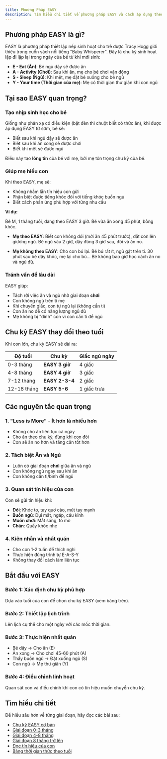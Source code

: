 ```yaml
---
title: Phương Pháp EASY
description: Tìm hiểu chi tiết về phương pháp EASY và cách áp dụng theo từng giai đoạn
---
```


## Phương pháp EASY là gì?

EASY là phương pháp thiết lập nếp sinh hoạt cho trẻ được Tracy Hogg giới thiệu trong cuốn sách nổi tiếng "Baby Whisperer". Đây là chu kỳ sinh hoạt lặp đi lặp lại trong ngày của bé từ khi mới sinh:

- **E - Eat (Ăn)**: Bé ngủ dậy sẽ được ăn
- **A - Activity (Chơi)**: Sau khi ăn, mẹ cho bé chơi vận động
- **S - Sleep (Ngủ)**: Khi mệt, mẹ đặt bé xuống cho bé ngủ
- **Y - Your time (Thời gian của mẹ)**: Mẹ có thời gian thư giãn khi con ngủ

## Tại sao EASY quan trọng?

### Tạo nhịp sinh học cho bé

Giống như phản xạ có điều kiện (bật đèn thì chuột biết có thức ăn), khi được áp dụng EASY từ sớm, bé sẽ:

- Biết sau khi ngủ dậy sẽ được ăn
- Biết sau khi ăn xong sẽ được chơi
- Biết khi mệt sẽ được ngủ

Điều này tạo **lòng tin** của bé với mẹ, bởi mẹ tôn trọng chu kỳ của bé.

### Giúp mẹ hiểu con

Khi theo EASY, mẹ sẽ:

- Không nhầm lẫn tín hiệu con gửi
- Phân biệt được tiếng khóc đói với tiếng khóc buồn ngủ
- Biết cách phản ứng phù hợp với từng nhu cầu

**Ví dụ:**

Bé M, 1 tháng tuổi, đang theo EASY 3 giờ. Bé vừa ăn xong 45 phút, bỗng khóc.

- **Mẹ theo EASY**: Biết con không đói (mới ăn 45 phút trước), đặt con lên giường ngủ. Bé ngủ sâu 2 giờ, dậy đúng 3 giờ sau, đói và ăn no.

- **Mẹ không theo EASY**: Cho con bú lại. Bé bú rất ít, ngủ gật trên ti. 30 phút sau bé dậy khóc, mẹ lại cho bú... Bé không bao giờ học cách ăn no và ngủ đủ.

### Tránh vấn đề lâu dài

EASY giúp:

- Tách rời việc ăn và ngủ nhờ giai đoạn **chơi**
- Con không ngủ trên ti mẹ
- Khi chuyển giấc, con tự ngủ lại (không cần ti)
- Con ăn no để có năng lượng ngủ đủ
- Mẹ không bị "dính" con vì con cần ti để ngủ

## Chu kỳ EASY thay đổi theo tuổi

Khi con lớn, chu kỳ EASY sẽ dài ra:

| Độ tuổi     | Chu kỳ         | Giấc ngủ ngày |
| ----------- | -------------- | ------------- |
| 0-3 tháng   | **EASY 3 giờ** | 4 giấc        |
| 4-8 tháng   | **EASY 4 giờ** | 3 giấc        |
| 7-12 tháng  | **EASY 2-3-4** | 2 giấc        |
| 12-18 tháng | **EASY 5-6**   | 1 giấc trưa   |

## Các nguyên tắc quan trọng

### 1. "Less is More" - Ít hơn là nhiều hơn

- Không cho ăn liên tục cả ngày
- Cho ăn theo chu kỳ, đúng khi con đói
- Con sẽ ăn no hơn và tăng cân tốt hơn

### 2. Tách biệt Ăn và Ngủ

- Luôn có giai đoạn **chơi** giữa ăn và ngủ
- Con không ngủ ngay sau khi ăn
- Con không cần ti/bình để ngủ

### 3. Quan sát tín hiệu của con

Con sẽ gửi tín hiệu khi:

- **Đói**: Khóc to, tay quơ cào, mút tay mạnh
- **Buồn ngủ**: Dụi mắt, ngáp, cáu kỉnh
- **Muốn chơi**: Mắt sáng, tò mò
- **Chán**: Quấy khóc nhẹ

### 4. Kiên nhẫn và nhất quán

- Cho con 1-2 tuần để thích nghi
- Thực hiện đúng trình tự E-A-S-Y
- Không thay đổi cách làm liên tục

## Bắt đầu với EASY

### Bước 1: Xác định chu kỳ phù hợp

Dựa vào tuổi của con để chọn chu kỳ EASY (xem bảng trên).

### Bước 2: Thiết lập lịch trình

Lên lịch cụ thể cho một ngày với các mốc thời gian.

### Bước 3: Thực hiện nhất quán

- Bé dậy → Cho ăn (E)
- Ăn xong → Cho chơi 45-60 phút (A)
- Thấy buồn ngủ → Đặt xuống ngủ (S)
- Con ngủ → Mẹ thư giãn (Y)

### Bước 4: Điều chỉnh linh hoạt

Quan sát con và điều chỉnh khi con có tín hiệu muốn chuyển chu kỳ.

## Tìm hiểu chi tiết

Để hiểu sâu hơn về từng giai đoạn, hãy đọc các bài sau:

- [Chu kỳ EASY cơ bản](/docs/nuoi-con-easy/phuong-phap-easy/chu-ky-easy)
- [Giai đoạn 0-3 tháng](/docs/nuoi-con-easy/phuong-phap-easy/giai-doan-0-3-thang)
- [Giai đoạn 4-8 tháng](/docs/nuoi-con-easy/phuong-phap-easy/giai-doan-4-8-thang)
- [Giai đoạn 8 tháng trở lên](/docs/nuoi-con-easy/phuong-phap-easy/giai-doan-8-thang-tro-len)
- [Đọc tín hiệu của con](/docs/nuoi-con-easy/phuong-phap-easy/doc-tin-hieu-cua-con)
- [Bảng thời gian thức theo tuổi](/docs/nuoi-con-easy/phuong-phap-easy/bang-thoi-gian-thuc)
